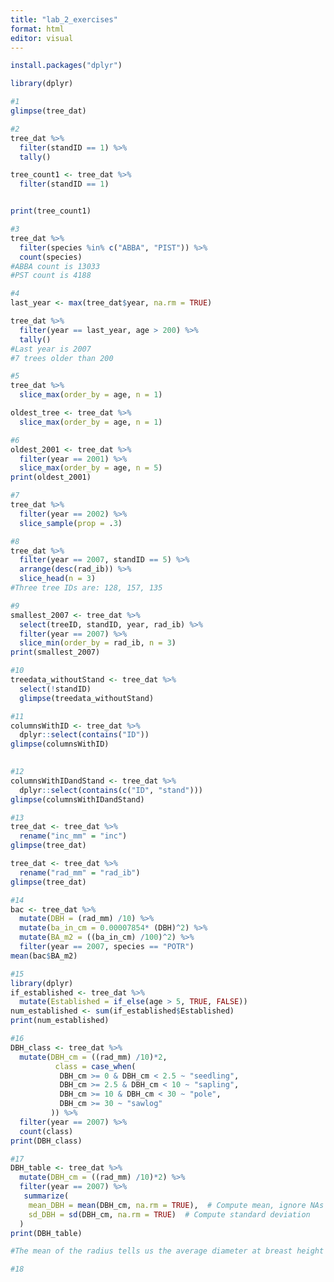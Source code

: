 ```yaml
---
title: "lab_2_exercises"
format: html
editor: visual
---
```


```r
install.packages("dplyr")
```

```r
library(dplyr)
```

```r
#1
glimpse(tree_dat)
```
```r
#2
tree_dat %>% 
  filter(standID == 1) %>% 
  tally()
```

```r
tree_count1 <- tree_dat %>% 
  filter(standID == 1)


print(tree_count1)
```
```r
#3
tree_dat %>% 
  filter(species %in% c("ABBA", "PIST")) %>% 
  count(species)
#ABBA count is 13033
#PST count is 4188
```
```r
#4
last_year <- max(tree_dat$year, na.rm = TRUE)

tree_dat %>% 
  filter(year == last_year, age > 200) %>% 
  tally()
#Last year is 2007
#7 trees older than 200
```
```r
#5
tree_dat %>% 
  slice_max(order_by = age, n = 1)

oldest_tree <- tree_dat %>% 
  slice_max(order_by = age, n = 1)


```
```r
#6
oldest_2001 <- tree_dat %>% 
  filter(year == 2001) %>% 
  slice_max(order_by = age, n = 5)
print(oldest_2001)
```
```r
#7
tree_dat %>% 
  filter(year == 2002) %>% 
  slice_sample(prop = .3)
```
```r
#8
tree_dat %>% 
  filter(year == 2007, standID == 5) %>% 
  arrange(desc(rad_ib)) %>%
  slice_head(n = 3)
#Three tree IDs are: 128, 157, 135
```
```r
#9
smallest_2007 <- tree_dat %>% 
  select(treeID, standID, year, rad_ib) %>% 
  filter(year == 2007) %>% 
  slice_min(order_by = rad_ib, n = 3)
print(smallest_2007)
```
```r
#10
treedata_withoutStand <- tree_dat %>% 
  select(!standID) 
  glimpse(treedata_withoutStand)


```
```r
#11
columnsWithID <- tree_dat %>%
  dplyr::select(contains("ID"))
glimpse(columnsWithID)
  
```
```r
#12
columnsWithIDandStand <- tree_dat %>%
  dplyr::select(contains(c("ID", "stand")))
glimpse(columnsWithIDandStand)
```
```r
#13
tree_dat <- tree_dat %>% 
  rename("inc_mm" = "inc")
glimpse(tree_dat)
```
```r
tree_dat <- tree_dat %>% 
  rename("rad_mm" = "rad_ib")
glimpse(tree_dat)
```
```r
#14
bac <- tree_dat %>% 
  mutate(DBH = (rad_mm) /10) %>% 
  mutate(ba_in_cm = 0.00007854* (DBH)^2) %>% 
  mutate(BA_m2 = ((ba_in_cm) /100)^2) %>% 
  filter(year == 2007, species == "POTR") 
mean(bac$BA_m2)
```
```r
#15
library(dplyr)
if_established <- tree_dat %>%
  mutate(Established = if_else(age > 5, TRUE, FALSE))
num_established <- sum(if_established$Established)
print(num_established)
```
```r
#16
DBH_class <- tree_dat %>% 
  mutate(DBH_cm = ((rad_mm) /10)*2,
          class = case_when(
           DBH_cm >= 0 & DBH_cm < 2.5 ~ "seedling",
           DBH_cm >= 2.5 & DBH_cm < 10 ~ "sapling",
           DBH_cm >= 10 & DBH_cm < 30 ~ "pole",
           DBH_cm >= 30 ~ "sawlog"
         )) %>% 
  filter(year == 2007) %>% 
  count(class)
print(DBH_class)
```

```r
#17
DBH_table <- tree_dat %>% 
  mutate(DBH_cm = ((rad_mm) /10)*2) %>% 
  filter(year == 2007) %>% 
   summarize(
    mean_DBH = mean(DBH_cm, na.rm = TRUE),  # Compute mean, ignore NAs
    sd_DBH = sd(DBH_cm, na.rm = TRUE)  # Compute standard deviation
  )
print(DBH_table)

#The mean of the radius tells us the average diameter at breast height of the trees while the standard deviation tells us how much these values can vary by. 
```

```r
#18

```







